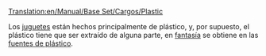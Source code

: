 [[Translation:en/Manual/Base Set/Cargos/Plastic]]

{{es/Carga| carga  = Plástico
| imagen = PlasticFountains.png
| producida =[[es/Manual/Base Set/Industries/Fuentes de plástico|Fuentes de plástico]]
| aceptada  =[[es/Manual/Base Set/Industries/Fábrica de juguetes|Fábrica de juguetes]]
}}

Los [[es/Manual/Base Set/Cargos/Juguetes|juguetes]] están hechos principalmente de plástico, y, por supuesto, el plástico tiene que ser extraído de alguna parte, en [[es/fantasía|fantasía]] se obtiene en las [[es/Manual/Base Set/Industries/Fuentes de plástico|fuentes de plástico]].